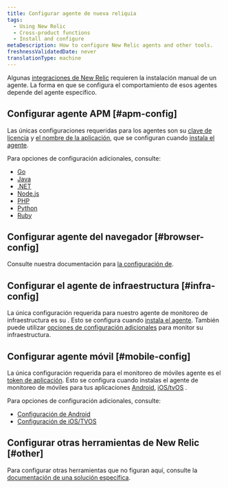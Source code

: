 ```yaml
---
title: Configurar agente de nueva reliquia
tags:
  - Using New Relic
  - Cross-product functions
  - Install and configure
metaDescription: How to configure New Relic agents and other tools.
freshnessValidatedDate: never
translationType: machine
---
```


Algunas [integraciones de New Relic](https://newrelic.com/instant-observability/) requieren la instalación manual de un agente. La forma en que se configura el comportamiento de esos agentes depende del agente específico.

## Configurar agente APM [#apm-config]

Las únicas configuraciones requeridas para los agentes <InlinePopover type="apm"/>son su [clave de licencia](/docs/apis/intro-apis/new-relic-api-keys/#ingest-license-key) y [el nombre de la aplicación](/docs/apm/new-relic-apm/installation-configuration/name-your-application), que se configuran cuando [instala el agente](/docs/agents/manage-apm-agents/installation/install-agent).

Para opciones de configuración adicionales, consulte:

* [Go](/docs/agents/go-agent/instrumentation/go-agent-configuration)
* [Java](/docs/agents/java-agent/configuration/java-agent-configuration-config-file)
* [.NET](/docs/agents/net-agent/installation-configuration/net-agent-configuration)
* [Node.js](/docs/agents/nodejs-agent/installation-configuration/nodejs-agent-configuration)
* [PHP](/docs/agents/php-agent/configuration/php-agent-configuration)
* [Python](/docs/agents/python-agent/installation-configuration/python-agent-configuration)
* [Ruby](/docs/agents/ruby-agent/installation-configuration/ruby-agent-configuration)

## Configurar agente del navegador [#browser-config]

Consulte nuestra documentación para [la configuración de<InlinePopover type="browser"/>](/docs/browser/new-relic-browser/configuration).

## Configurar el agente de infraestructura [#infra-config]

La única configuración requerida para nuestro agente de monitoreo de infraestructura es su <InlinePopover type="licenseKey"/>. Esto se configura cuando [instala el agente](/docs/agents/manage-apm-agents/installation/install-agent). También puede utilizar [opciones de configuración adicionales](/docs/infrastructure/new-relic-infrastructure/configuration/configure-infrastructure-agent) para monitor su infraestructura.

## Configurar agente móvil [#mobile-config]

La única configuración requerida para el monitoreo de móviles agente es el [token de aplicación](/docs/mobile-monitoring/new-relic-mobile/maintenance/viewing-your-application-token). Esto se configura cuando instalas el agente de monitoreo de móviles para tus aplicaciones [Android](/docs/mobile-monitoring/new-relic-mobile-android/get-started/introduction-new-relic-mobile-android), [iOS/tvOS](/docs/mobile-monitoring/new-relic-mobile-ios/get-started/introduction-new-relic-mobile-ios) .

Para opciones de configuración adicionales, consulte:

* [Configuración de Android](/docs/mobile-monitoring/new-relic-mobile-android/api-guides/android-agent-configuration-feature-flags)
* [Configuración de iOS/TVOS](/docs/mobile-monitoring/new-relic-mobile-ios/api-guides/ios-agent-configuration-feature-flags)

## Configurar otras herramientas de New Relic [#other]

Para configurar otras herramientas que no figuran aquí, consulte la [documentación de una solución específica](https://newrelic.com/instant-observability/).